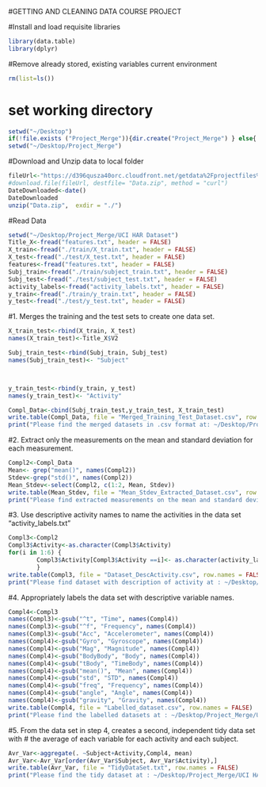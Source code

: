 #GETTING AND CLEANING DATA COURSE PROJECT

#Install and load requisite libraries
```r
library(data.table)
library(dplyr)
```

#Remove already stored, existing variables current environment
```r
rm(list=ls())
```

# set working directory
```r
setwd("~/Desktop")
if(!file.exists ("Project_Merge")){dir.create("Project_Merge") } else{ print(" The dir exists already. No new director made")}
setwd("~/Desktop/Project_Merge")
```
#Download and Unzip data to local folder
```r
fileUrl<-"https://d396qusza40orc.cloudfront.net/getdata%2Fprojectfiles%2FUCI%20HAR%20Dataset.zip"
#download.file(fileUrl, destfile= "Data.zip", method = "curl")
DateDownloaded<-date()
DateDownloaded
unzip("Data.zip",  exdir = "./")
```

#Read Data
```r
setwd("~/Desktop/Project_Merge/UCI HAR Dataset")
Title_X<-fread("features.txt", header = FALSE)
X_train<-fread("./train/X_train.txt", header = FALSE)
X_test<-fread("./test/X_test.txt", header = FALSE)
features<-fread("features.txt", header = FALSE)
Subj_train<-fread("./train/subject_train.txt", header = FALSE)
Subj_test<-fread("./test/subject_test.txt", header = FALSE)
activity_labels<-fread("activity_labels.txt", header = FALSE)
y_train<-fread("./train/y_train.txt", header = FALSE)
y_test<-fread("./test/y_test.txt", header = FALSE)
```

#1. Merges the training and the test sets to create one data set.
```r
X_train_test<-rbind(X_train, X_test)
names(X_train_test)<-Title_X$V2

Subj_train_test<-rbind(Subj_train, Subj_test)
names(Subj_train_test)<- "Subject"



y_train_test<-rbind(y_train, y_test)
names(y_train_test)<- "Activity"

Compl_Data<-cbind(Subj_train_test,y_train_test, X_train_test)
write.table(Compl_Data, file = "Merged_Training_Test_Dataset.csv", row.names = FALSE)
print("Please find the merged datasets in .csv format at: ~/Desktop/Project_Merge/UCI HAR Dataset/Merged_Training_Test_Dataset.csv")
```

#2. Extract only the measurements on the mean and standard deviation for each measurement.
```r
Compl2<-Compl_Data
Mean<- grep("mean()", names(Compl2))
Stdev<-grep("std()", names(Compl2))
Mean_Stdev<-select(Compl2, c(1:2, Mean, Stdev))
write.table(Mean_Stdev, file = "Mean_Stdev_Extracted_Dataset.csv", row.names = FALSE)
print("Please find extracted measurements on the mean and standard deviation for each measurement at : ~/Desktop/Project_Merge/UCI HAR Dataset/Mean_Stdev_Extracted_Dataset.csv.csv")
```


#3. Use descriptive activity names to name the activities in the data set "activity_labels.txt"
```r
Compl3<-Compl2
Compl3$Activity<-as.character(Compl3$Activity)
for(i in 1:6) {
        Compl3$Activity[Compl3$Activity ==i]<- as.character(activity_labels[i,V2])
        }
write.table(Compl3, file = "Dataset_DescActivity.csv", row.names = FALSE)
print("Please find dataset with description of activity at : ~/Desktop/Project_Merge/UCI HAR Dataset/Dataset_DescActivity.csv")
```

#4. Appropriately labels the data set with descriptive variable names.
```r
Compl4<-Compl3
names(Compl3)<-gsub("^t", "Time", names(Compl4))
names(Compl3)<-gsub("^f", "Frequency", names(Compl4))
names(Compl3)<-gsub("Acc", "Accelerometer", names(Compl4))
names(Compl4)<-gsub("Gyro", "Gyroscope", names(Compl4))
names(Compl4)<-gsub("Mag", "Magnitude", names(Compl4))
names(Compl4)<-gsub("BodyBody", "Body", names(Compl4))
names(Compl4)<-gsub("tBody", "TimeBody", names(Compl4))
names(Compl4)<-gsub("mean()", "Mean", names(Compl4))
names(Compl4)<-gsub("std", "STD", names(Compl4))
names(Compl4)<-gsub("freq", "Frequency", names(Compl4))
names(Compl4)<-gsub("angle", "Angle", names(Compl4))
names(Compl4)<-gsub("gravity", "Gravity", names(Compl4))
write.table(Compl4, file = "Labelled_dataset.csv", row.names = FALSE)
print("Please find the labelled datasets at : ~/Desktop/Project_Merge/UCI HAR Dataset/Labelled_dataset.csv")
```

#5. From the data set in step 4, creates a second, independent tidy data set with 
#   the average of each variable for each activity and each subject.
```r
Avr_Var<-aggregate(. ~Subject+Activity,Compl4, mean)
Avr_Var<-Avr_Var[order(Avr_Var$Subject, Avr_Var$Activity),]
write.table(Avr_Var, file = "TidyDataSet.txt", row.names = FALSE)
print("Please find the tidy dataset at : ~/Desktop/Project_Merge/UCI HAR Dataset/TidyDataSet.txt")
```
